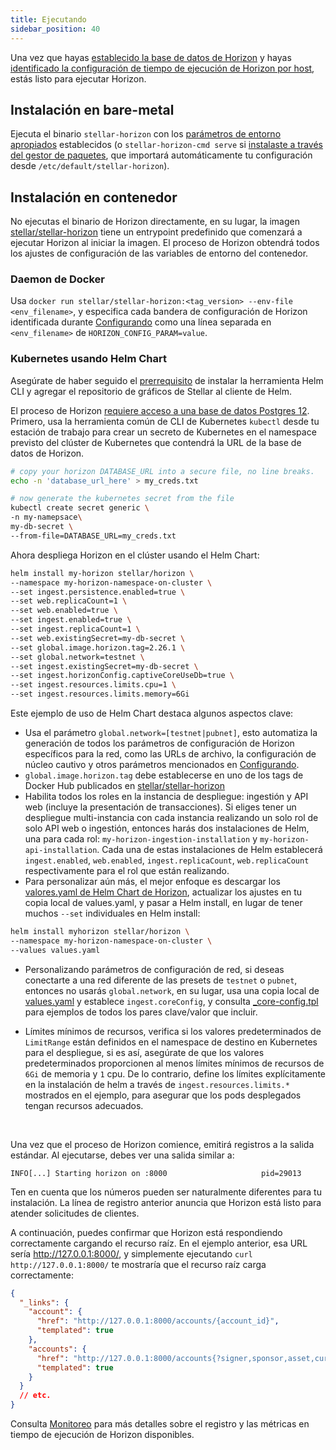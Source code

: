 ```yaml
---
title: Ejecutando
sidebar_position: 40
---
```



Una vez que hayas [establecido la base de datos de Horizon](./configuring.mdx#initialize-horizon-database) y hayas [identificado la configuración de tiempo de ejecución de Horizon por host](./configuring.mdx#prerequisites), estás listo para ejecutar Horizon.

## Instalación en bare-metal

Ejecuta el binario `stellar-horizon` con los [parámetros de entorno apropiados](./configuring.mdx#passing-configurations-to-horizon) establecidos (o `stellar-horizon-cmd serve` si [instalaste a través del gestor de paquetes](./installing.mdx#package-manager), que importará automáticamente tu configuración desde `/etc/default/stellar-horizon`).

## Instalación en contenedor

No ejecutas el binario de Horizon directamente, en su lugar, la imagen [stellar/stellar-horizon](https://hub.docker.com/r/stellar/stellar-horizon) tiene un entrypoint predefinido que comenzará a ejecutar Horizon al iniciar la imagen. El proceso de Horizon obtendrá todos los ajustes de configuración de las variables de entorno del contenedor.

### Daemon de Docker

Usa `docker run stellar/stellar-horizon:<tag_version> --env-file <env_filename>`, y especifica cada bandera de configuración de Horizon identificada durante [Configurando](./configuring.mdx) como una línea separada en `<env_filename>` de `HORIZON_CONFIG_PARAM=value`.

### Kubernetes usando Helm Chart

Asegúrate de haber seguido el [prerrequisito](./installing.mdx#helm-chart-installation) de instalar la herramienta Helm CLI y agregar el repositorio de gráficos de Stellar al cliente de Helm.

El proceso de Horizon [requiere acceso a una base de datos Postgres 12](./prerequisites.mdx#postgresql-database-server-compute-instance). Primero, usa la herramienta común de CLI de Kubernetes `kubectl` desde tu estación de trabajo para crear un secreto de Kubernetes en el namespace previsto del clúster de Kubernetes que contendrá la URL de la base de datos de Horizon.

<CodeExample>

```bash
# copy your horizon DATABASE_URL into a secure file, no line breaks.
echo -n 'database_url_here' > my_creds.txt

# now generate the kubernetes secret from the file
kubectl create secret generic \
-n my-namepsace\
my-db-secret \
--from-file=DATABASE_URL=my_creds.txt
```

</CodeExample>

Ahora despliega Horizon en el clúster usando el Helm Chart:

<CodeExample>

```bash
helm install my-horizon stellar/horizon \
--namespace my-horizon-namespace-on-cluster \
--set ingest.persistence.enabled=true \
--set web.replicaCount=1 \
--set web.enabled=true \
--set ingest.enabled=true \
--set ingest.replicaCount=1 \
--set web.existingSecret=my-db-secret \
--set global.image.horizon.tag=2.26.1 \
--set global.network=testnet \
--set ingest.existingSecret=my-db-secret \
--set ingest.horizonConfig.captiveCoreUseDb=true \
--set ingest.resources.limits.cpu=1 \
--set ingest.resources.limits.memory=6Gi
```

</CodeExample>

Este ejemplo de uso de Helm Chart destaca algunos aspectos clave:

- Usa el parámetro `global.network=[testnet|pubnet]`, esto automatiza la generación de todos los parámetros de configuración de Horizon específicos para la red, como las URLs de archivo, la configuración de núcleo cautivo y otros parámetros mencionados en [Configurando](./configuring.mdx).
- `global.image.horizon.tag` debe establecerse en uno de los tags de Docker Hub publicados en [stellar/stellar-horizon](https://hub.docker.com/r/stellar/stellar-horizon)
- Habilita todos los roles en la instancia de despliegue: ingestión y API web (incluye la presentación de transacciones). Si eliges tener un despliegue multi-instancia con cada instancia realizando un solo rol de solo API web o ingestión, entonces harás dos instalaciones de Helm, una para cada rol: `my-horizon-ingestion-installation` y `my-horizon-api-installation`. Cada una de estas instalaciones de Helm establecerá `ingest.enabled`, `web.enabled`, `ingest.replicaCount`, `web.replicaCount` respectivamente para el rol que están realizando.
- Para personalizar aún más, el mejor enfoque es descargar los [valores.yaml de Helm Chart de Horizon](https://github.com/stellar/helm-charts/blob/main/charts/horizon/values.yaml), actualizar los ajustes en tu copia local de values.yaml, y pasar a Helm install, en lugar de tener muchos `--set` individuales en Helm install:

<CodeExample>

```bash
helm install myhorizon stellar/horizon \
--namespace my-horizon-namespace-on-cluster \
--values values.yaml
```

</CodeExample>

- Personalizando parámetros de configuración de red, si deseas conectarte a una red diferente de las presets de `testnet` o `pubnet`, entonces no usarás `global.network`, en su lugar, usa una copia local de [values.yaml](https://github.com/stellar/helm-charts/blob/main/charts/horizon/values.yaml) y establece `ingest.coreConfig`, y consulta [\_core-config.tpl](https://github.com/stellar/helm-charts/blob/main/charts/horizon/templates/_core-config.tpl) para ejemplos de todos los pares clave/valor que incluir.

- Límites mínimos de recursos, verifica si los valores predeterminados de `LimitRange` están definidos en el namespace de destino en Kubernetes para el despliegue, si es así, asegúrate de que los valores predeterminados proporcionen al menos límites mínimos de recursos de `6Gi` de memoria y `1` cpu. De lo contrario, define los límites explícitamente en la instalación de helm a través de `ingest.resources.limits.*` mostrados en el ejemplo, para asegurar que los pods desplegados tengan recursos adecuados.

<br />

Una vez que el proceso de Horizon comience, emitirá registros a la salida estándar. Al ejecutarse, debes ver una salida similar a:

<CodeExample>

```
INFO[...] Starting horizon on :8000                     pid=29013
```

</CodeExample>

Ten en cuenta que los números pueden ser naturalmente diferentes para tu instalación. La línea de registro anterior anuncia que Horizon está listo para atender solicitudes de clientes.

A continuación, puedes confirmar que Horizon está respondiendo correctamente cargando el recurso raíz. En el ejemplo anterior, esa URL sería http://127.0.0.1:8000/, y simplemente ejecutando `curl http://127.0.0.1:8000/` te mostraría que el recurso raíz carga correctamente:

<CodeExample>

```json
{
  "_links": {
    "account": {
      "href": "http://127.0.0.1:8000/accounts/{account_id}",
      "templated": true
    },
    "accounts": {
      "href": "http://127.0.0.1:8000/accounts{?signer,sponsor,asset,cursor,limit,order}",
      "templated": true
    }
  }
  // etc.
}
```

</CodeExample>

Consulta [Monitoreo](./monitoring.mdx) para más detalles sobre el registro y las métricas en tiempo de ejecución de Horizon disponibles.

